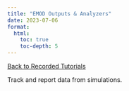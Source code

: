 ```yaml
---
title: "EMOD Outputs & Analyzers"
date: 2023-07-06
format: 
  html: 
    toc: true
    toc-depth: 5
---
```

[[Back to Recorded Tutorials](../recorded_tutorials.qmd)]{.aside}

Track and report data from simulations.